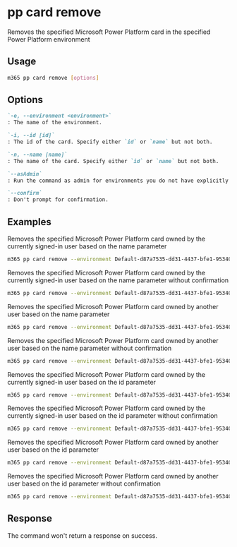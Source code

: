 
# pp card remove

Removes the specified Microsoft Power Platform card in the specified Power Platform environment

## Usage

```sh
m365 pp card remove [options]
```

## Options

```md definition-list
`-e, --environment <environment>`
: The name of the environment.

`-i, --id [id]`
: The id of the card. Specify either `id` or `name` but not both.

`-n, --name [name]`
: The name of the card. Specify either `id` or `name` but not both.

`--asAdmin`
: Run the command as admin for environments you do not have explicitly assigned permissions to.

`--confirm`
: Don't prompt for confirmation.
```

<Global />

## Examples

Removes the specified Microsoft Power Platform card owned by the currently signed-in user based on the name parameter

```sh
m365 pp card remove --environment Default-d87a7535-dd31-4437-bfe1-95340acd55c5 --name "Card Name"
```

Removes the specified Microsoft Power Platform card owned by the currently signed-in user based on the name parameter without confirmation

```sh
m365 pp card remove --environment Default-d87a7535-dd31-4437-bfe1-95340acd55c5 --name "Card Name" --confirm
```

Removes the specified Microsoft Power Platform card owned by another user based on the name parameter

```sh
m365 pp card remove --environment Default-d87a7535-dd31-4437-bfe1-95340acd55c5 --name "Card Name" --asAdmin
```

Removes the specified Microsoft Power Platform card owned by another user based on the name parameter without confirmation

```sh
m365 pp card remove --environment Default-d87a7535-dd31-4437-bfe1-95340acd55c5 --name "Card Name" --asAdmin --confirm
```

Removes the specified Microsoft Power Platform card owned by the currently signed-in user based on the id parameter

```sh
m365 pp card remove --environment Default-d87a7535-dd31-4437-bfe1-95340acd55c5 --id 9d9a13d0-6255-ed11-bba2-000d3adf774e
```

Removes the specified Microsoft Power Platform card owned by the currently signed-in user based on the id parameter without confirmation

```sh
m365 pp card remove --environment Default-d87a7535-dd31-4437-bfe1-95340acd55c5 --id 9d9a13d0-6255-ed11-bba2-000d3adf774e --confirm
```

Removes the specified Microsoft Power Platform card owned by another user based on the id parameter

```sh
m365 pp card remove --environment Default-d87a7535-dd31-4437-bfe1-95340acd55c5 --id 9d9a13d0-6255-ed11-bba2-000d3adf774e --asAdmin
```

Removes the specified Microsoft Power Platform card owned by another user based on the id parameter without confirmation

```sh
m365 pp card remove --environment Default-d87a7535-dd31-4437-bfe1-95340acd55c5 --id 9d9a13d0-6255-ed11-bba2-000d3adf774e --asAdmin --confirm
```

## Response

The command won't return a response on success.
